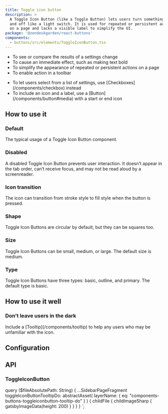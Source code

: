 ```yaml
---
title: Toggle icon button
description: >
  A Toggle Icon Button (like a Toggle Button) lets users turn something on
  and off like a light switch. It is used for repeated or persistent actions
  on a page and lacks a visible label to simplify the UI.
package: '@zendeskgarden/react-buttons'
components:
  - buttons/src/elements/ToggleIconButton.tsx
---
```


<Usage>
  <Use>
    <ul>
      <li>To see or compare the results of a settings change</li>
      <li>To cause an immediate effect, such as making text bold</li>
      <li>To simplify the appearance of repeated or persistent actions on a page</li>
      <li>To enable action in a toolbar</li>
    </ul>
  </Use>
  <Misuse>
    <ul>
      <li>
        <Markdown>
          To let users select from a list of settings, use [Checkboxes](/components/checkbox)
          instead
        </Markdown>
      </li>
      <li>
        <Markdown>
          To include an icon and a label, use a [Button](/components/button#media) with a start or
          end icon
        </Markdown>
      </li>
    </ul>
  </Misuse>
</Usage>

## How to use it

### Default

The typical usage of a Toggle Icon Button component.


<CodeExample code={ToggleIconButtonDefaultCode}>
  <ToggleIconButtonDefault />
</CodeExample>

### Disabled

A disabled Toggle Icon Button prevents user interaction. It doesn’t appear in
the tab order, can’t receive focus, and may not be read aloud by a
screenreader.


<CodeExample code={ToggleIconButtonDisabledCode}>
  <ToggleIconButtonDisabled />
</CodeExample>

### Icon transition

The icon can transition from stroke style to fill style when the button is pressed.


<CodeExample code={ToggleIconButtonIconsCode}>
  <ToggleIconButtonIcons />
</CodeExample>

### Shape

Toggle Icon Buttons are circular by default, but they can be squares too.


<CodeExample code={ToggleIconButtonShapesCode}>
  <ToggleIconButtonShapes />
</CodeExample>

### Size

Toggle Icon Buttons can be small, medium, or large. The default size is medium.


<CodeExample code={ToggleIconButtonSizesCode}>
  <ToggleIconButtonSizes />
</CodeExample>

### Type

Toggle Icon Buttons have three types: basic, outline, and primary. The default type is basic.


<CodeExample code={ToggleIconButtonTypesCode}>
  <ToggleIconButtonTypes />
</CodeExample>

## How to use it well

### Don’t leave users in the dark

<BestPractice>
  <Do
    imageSource={props.data.toggleIconButtonTooltipDo.childFile.childImageSharp.gatsbyImageData}
    imageIsSquare
  >
    <p>
      <Markdown>
        Include a [Tooltip](/components/tooltip) to help any users who may be unfamiliar with the
        icon.
      </Markdown>
    </p>
  </Do>
</BestPractice>

## Configuration

<Configuration reactPackage={props.data.mdx.package} components={props.data.mdx.components} />

## API

### ToggleIconButton

<Component components={props.data.mdx.components} componentName="toggleIconButton" />

<PropSheet components={props.data.mdx.components} componentName="toggleIconButton" />


  query ($fileAbsolutePath: String) {
    ...SidebarPageFragment
    toggleIconButtonTooltipDo: abstractAsset(
      layerName: { eq: "components-buttons-toggleiconbutton-tooltip-do" }
    ) {
      childFile {
        childImageSharp {
          gatsbyImageData(height: 200)
        }
      }
    }
  }
`;
